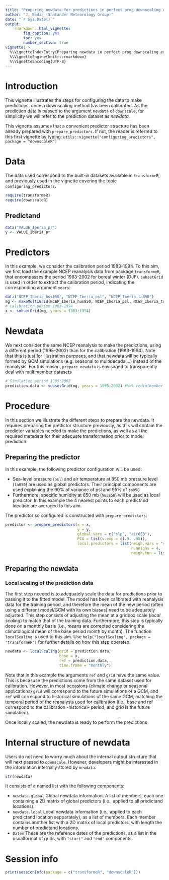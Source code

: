 ```yaml
---
title: "Preparing newdata for predictions in perfect prog downscaling experiments"
author: "J. Bedia (Santander Meteorology Group)"
date: "`r Sys.Date()`"
output: 
    rmarkdown::html_vignette:
        fig_caption: yes
        toc: yes
        number_section: true
vignette: >
  %\VignetteIndexEntry{Preparing newdata in perfect prog downscaling experiments}
  %\VignetteEngine{knitr::rmarkdown}
  %\VignetteEncoding{UTF-8}
---
```


# Introduction

This vignette illustrates the steps for configuring the data to make predictions, once a downscaling method has been calibrated. As the prediction data is passed to the argument `newdata` of `downscale`, for simplicity we will refer to the prediction dataset as *newdata*.

This vignette assumes that a convenient predictor structure has been already prepared with `prepare_predictors`. If not, the reader is referred to this first vignette by typing: `utils::vignette("configuring_predictors", package = "downscaleR")`

# Data

The data used correspond to the built-in datasets available in `transformeR`, and previously used in the vignette covering the topic `configuring_predictors`.

```r
require(transformeR)
require(downscaleR)
```


## Predictand
```r
data("VALUE_Iberia_pr")
y <- VALUE_Iberia_pr
```

# Predictors

In this example, we consider the calibration period 1983-1994. To this aim, we first load the example NCEP reanalysis data from package `transformeR`, that encompasses the period 1983-2002 for boreal winter (DJF). `subsetGrid` is used in order to extract the calibration period, indicating the corresponding argument `years`:

```r
data("NCEP_Iberia_hus850", "NCEP_Iberia_psl", "NCEP_Iberia_ta850")
mg <- makeMultiGrid(NCEP_Iberia_hus850, NCEP_Iberia_psl, NCEP_Iberia_ta850)
# Calibration period 1983-1994
x <- subsetGrid(mg, years = 1983:1994)
```


# Newdata

We next consider the same NCEP reanalysis to make the predictions, using a different period (1995-2002) than for the calibration (1983-1994). Note that this is just for illustration purposes, and that newdata will be typically formed by GCM simulations (e.g. seasonal to multidecadal...) instead of the reanalysis. For this reason, `prepare_newdata` is envisaged to transparently deal with multimember datasets

```r
# Simulation period 1995:2002
prediction.data <- subsetGrid(mg, years = 1995:2002) #%>% redim(member = TRUE)
```

# Procedure

In this section we illustrate the different steps to prepare the newdata. It requires preparing the predictor structure previously, as this will contain the predictor variables needed to make the predictions, as well as all the required metadata for their adequate transformation prior to model prediction.

## Preparing the predictor

In this example, the following predictor configuration will be used:

 * Sea-level pressure (`psl`) and air temperature at 850 mb pressure level (`ta850`) are used as global predictors. Their principal components are used explaining the 90\% of variance of psl and 95\% of `ta850`
 * Furthermore, specific humidity at 850 mb (`hus850`) will be used as local predictor. In this example the 4 nearest points to each predictand location are averaged to this aim.
 
The predictor so configured is constructed with `prepare_predictors`:

```r
predictor <- prepare_predictors(x = x,
                                y = y,
                                global.vars = c("slp", "air850"),
                                PCA = list(v.exp = c(.9, .95)),
                                local.predictors = list(neigh.vars = "shum850",
                                                        n.neighs = 4,
                                                        neigh.fun = list(FUN = "mean")))

```

## Preparing the newdata

### Local scaling of the prediction data

The first step needed is to adequately scale the data for predictions prior to passing it to the fitted model. The model has been calibrated with reanalysis data for the training period, and therefore the mean of the new period (often using a different model/GCM with its own biases) need to be adequately adjusted. This step consists of adjusting the mean at a gridbox scale (*local scaling*) to match that of the training data. Furthermore, this step is typically done on a monthly basis (i.e., means are corrected considering the climatological mean of the base period month by month). The function `localScaling` is used to this aim. Use `help("localScaling", package = "transformeR")` for further details on how this step operates. 

```r
newdata <- localScaling(grid = prediction.data,
                        base = x,
                        ref = prediction.data,
                        time.frame = "monthly")
```

Note that in this example the arguments `ref` and `grid` have the same value. This is becasuse the predictions come from the same dataset used for calibration. However, in most occasions (climate change or seasonal applications) `grid` will correspond to the future simulations of a GCM, and `ref` will correspond to historical simulations of the same GCM, matching the temporal period of the reanalysis used for calibration (i.e., base and ref correspond to the calibration -historical- period, and grid is the future simulation).

Once locally scaled, the newdata is ready to perform the predictions


# Internal structure of newdata

Users do not need to worry much about the internal output structure that will next passed to `downscale`. However, developers might be interested in the information internally stored by `newdata`. 

```r
str(newdata)
```

It consists of a named list with the following components:

 * `newdata.global` Global newdata information. A list of members, each one containing a 2D matrix of global predictors (i.e., applied to all predictand locations).
 * `newdata.local` Local newdata information (i.e., applied to each predictand location sepparately), as a list of members. Each member contains another list with a 2D matrix of local predictors, with length the number of predictand locations.
 * `Dates` These are the reference dates of the predictions, as a list in the usualformat of grids, with `"start"`  and `"end"` components. 

# Session info

```r
print(sessionInfo(package = c("transformeR", "downscaleR")))
```


